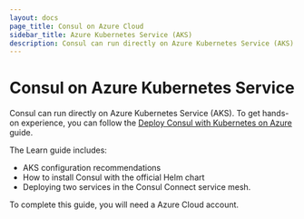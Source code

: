 ```yaml
---
layout: docs
page_title: Consul on Azure Cloud
sidebar_title: Azure Kubernetes Service (AKS)
description: Consul can run directly on Azure Kubernetes Service (AKS).
---
```


# Consul on Azure Kubernetes Service

Consul can run directly on Azure Kubernetes Service (AKS). To get hands-on experience, you can follow the [Deploy Consul with Kubernetes on Azure](https://learn.hashicorp.com/consul/kubernetes/azure-k8s?utm_source=consul.io&utm_medium=docs&utm_content=k8s&utm_term=aks) guide.

The Learn guide includes:

- AKS configuration recommendations
- How to install Consul with the official Helm chart
- Deploying two services in the Consul Connect service mesh.

To complete this guide, you will need a Azure Cloud account.
